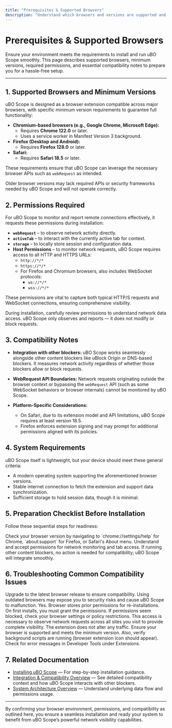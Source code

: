 ```yaml
---
title: "Prerequisites & Supported Browsers"
description: "Understand which browsers and versions are supported and what permissions uBO Scope requires for proper operation. Learn about the compatibility notes and system requirements to ensure a smooth installation experience."
---
```


# Prerequisites & Supported Browsers

Ensure your environment meets the requirements to install and run uBO Scope smoothly. This page describes supported browsers, minimum versions, required permissions, and essential compatibility notes to prepare you for a hassle-free setup.

---

## 1. Supported Browsers and Minimum Versions

uBO Scope is designed as a browser extension compatible across major browsers, with specific minimum version requirements to guarantee full functionality:

- **Chromium-based browsers (e.g., Google Chrome, Microsoft Edge):**
  - Requires **Chrome 122.0** or later.
  - Uses a service worker in Manifest Version 3 background.
- **Firefox (Desktop and Android):**
  - Requires **Firefox 128.0** or later.
- **Safari:**
  - Requires **Safari 18.5** or later.

These requirements ensure that uBO Scope can leverage the necessary browser APIs such as `webRequest` as intended.

<Note>
Older browser versions may lack required APIs or security frameworks needed by uBO Scope and will not operate correctly.
</Note>

## 2. Permissions Required

For uBO Scope to monitor and report remote connections effectively, it requests these permissions during installation:

- **`webRequest`** – to observe network activity directly.
- **`activeTab`** – to interact with the currently active tab for context.
- **`storage`** – to locally store session and configuration data.
- **Host Permissions** – to monitor network requests, uBO Scope requires access to all HTTP and HTTPS URLs:
  - `http://*/*`
  - `https://*/*`
  - For Firefox and Chromium browsers, also includes WebSocket protocols:
    - `ws://*/*`
    - `wss://*/*`

These permissions are vital to capture both typical HTTP/S requests and WebSocket connections, ensuring comprehensive visibility.

<Warning>
During installation, carefully review permissions to understand network data access. uBO Scope only observes and reports — it does not modify or block requests.
</Warning>

## 3. Compatibility Notes

- **Integration with other blockers:**
  uBO Scope works seamlessly alongside other content blockers like uBlock Origin or DNS-based blockers. It measures network activity regardless of whether those blockers allow or block requests.

- **WebRequest API Boundaries:**
  Network requests originating outside the browser context or bypassing the `webRequest` API (such as some WebSocket behaviors or browser internals) cannot be monitored by uBO Scope.

- **Platform-Specific Considerations:**
  - On Safari, due to its extension model and API limitations, uBO Scope requires at least version 18.5.
  - Firefox enforces extension signing and may prompt for additional permissions aligned with its policies.

## 4. System Requirements

uBO Scope itself is lightweight, but your device should meet these general criteria:

- A modern operating system supporting the aforementioned browser versions.
- Stable internet connection to fetch the extension and support data synchronization.
- Sufficient storage to hold session data, though it is minimal.

## 5. Preparation Checklist Before Installation

Follow these sequential steps for readiness:

<Steps>
<Step title="Confirm Browser Version">
Check your browser version by navigating to `chrome://settings/help` for Chrome, `about:support` for Firefox, or Safari's About menu.
</Step>
<Step title="Review Required Permissions">
Understand and accept permissions for network monitoring and tab access.
</Step>
<Step title="Ensure Compatibility with Other Extensions">
If running other content blockers, no action is needed for compatibility; uBO Scope will integrate smoothly.
</Step>
<Step title="Disable Conflicting Extensions (if any)" hidden>
Rarely needed, but if you suspect conflicts, disable suspect extensions temporarily.
</Step>
</Steps>

## 6. Troubleshooting Common Compatibility Issues

<AccordionGroup title="Troubleshooting Compatibility and Permissions">
<Accordion title="My browser version is lower than the minimum required. What can I do?">
Upgrade to the latest browser release to ensure compatibility. Using outdated browsers may expose you to security risks and cause uBO Scope to malfunction.
</Accordion>
<Accordion title="I am not prompted to grant permissions during install. Is this expected?">
Yes. Browser stores prior permissions for re-installations. On first installs, you must grant the permissions. If permissions seem blocked, check your browser settings or policy restrictions.
</Accordion>
<Accordion title="Why does uBO Scope require such broad host permissions?">
This access is necessary to observe network requests across all sites you visit to provide complete visibility. The extension does not alter any traffic.
</Accordion>
<Accordion title="uBO Scope does not show any network activity after installation.">
Ensure your browser is supported and meets the minimum version. Also, verify background scripts are running (browser extension icon should appear). Check for error messages in Developer Tools under Extensions.
</Accordion>
</AccordionGroup>

## 7. Related Documentation

- [Installing uBO Scope](/getting-started/installation-and-setup/installation) — For step-by-step installation guidance.
- [Integration & Compatibility Overview](/overview/architecture-concepts/integration-context) — See detailed compatibility context and how uBO Scope interacts with other blockers.
- [System Architecture Overview](/overview/architecture-concepts/system-architecture) — Understand underlying data flow and permissions usage.

---

By confirming your browser environment, permissions, and compatibility as outlined here, you ensure a seamless installation and ready your system to benefit from uBO Scope’s powerful network visibility capabilities.
